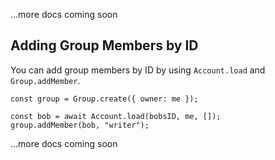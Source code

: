 ...more docs coming soon

## Adding Group Members by ID

You can add group members by ID by using `Account.load` and `Group.addMember`.

```tsx
const group = Group.create({ owner: me });

const bob = await Account.load(bobsID, me, []);
group.addMember(bob, "writer");
```

...more docs coming soon
